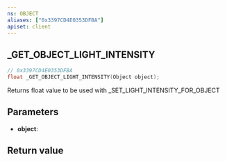 ```yaml
---
ns: OBJECT
aliases: ["0x3397CD4E0353DFBA"]
apiset: client
---
```

## _GET_OBJECT_LIGHT_INTENSITY

```c
// 0x3397CD4E0353DFBA
float _GET_OBJECT_LIGHT_INTENSITY(Object object);
```

Returns float value to be used with _SET_LIGHT_INTENSITY_FOR_OBJECT

## Parameters
* **object**:

## Return value